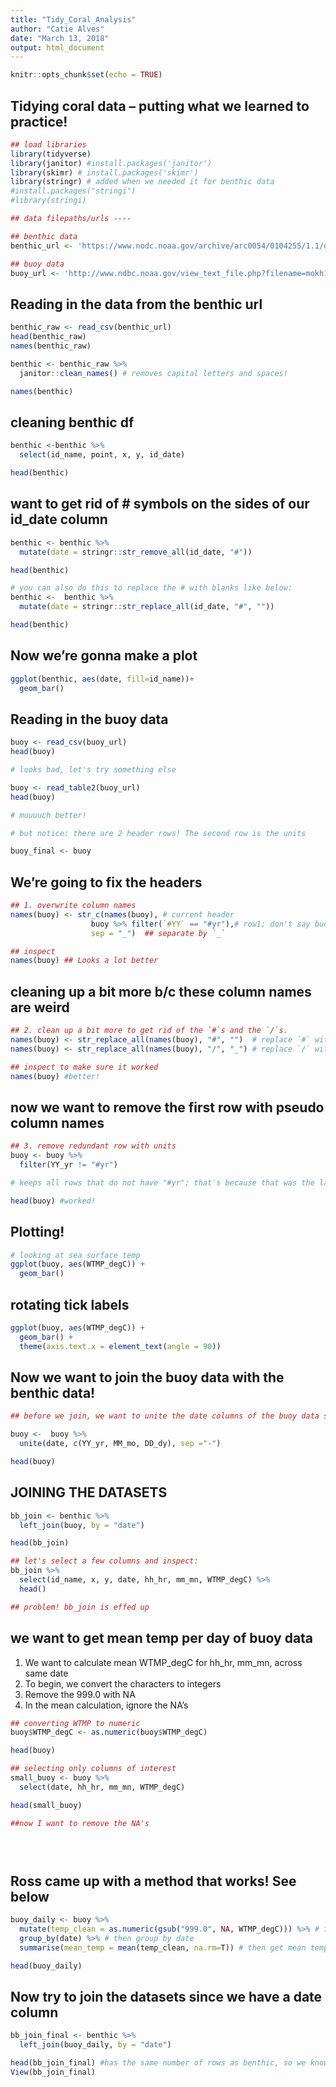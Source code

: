 ```yaml
---
title: "Tidy_Coral_Analysis"
author: "Catie Alves"
date: "March 13, 2018"
output: html_document
---
```


```r
knitr::opts_chunk$set(echo = TRUE)
```

## Tidying coral data -- putting what we learned to practice!

```r
## load libraries
library(tidyverse)
library(janitor) #install.packages('janitor')
library(skimr) # install.packages('skimr')
library(stringr) # added when we needed it for benthic data
#install.packages("stringi")
#library(stringi)

## data filepaths/urls ----

## benthic data
benthic_url <- 'https://www.nodc.noaa.gov/archive/arc0054/0104255/1.1/data/0-data/cd08/100308OaAla03m.CSV'

## buoy data
buoy_url <- 'http://www.ndbc.noaa.gov/view_text_file.php?filename=mokh1h2010.txt.gz&dir=data/historical/stdmet/'
```

## Reading in the data from the benthic url
```r
benthic_raw <- read_csv(benthic_url)
head(benthic_raw)
names(benthic_raw)

```

```r
benthic <- benthic_raw %>% 
  janitor::clean_names() # removes capital letters and spaces!

names(benthic)
```

## cleaning benthic df

```r
benthic <-benthic %>% 
  select(id_name, point, x, y, id_date)

head(benthic)
```
## want to get rid of # symbols on the sides of our id_date column
```r
benthic <- benthic %>% 
  mutate(date = stringr::str_remove_all(id_date, "#"))

head(benthic)

# you can also do this to replace the # with blanks like below:
benthic <-  benthic %>% 
  mutate(date = stringr::str_replace_all(id_date, "#", ""))

head(benthic)
```
## Now we're gonna make a plot
```r
ggplot(benthic, aes(date, fill=id_name))+
  geom_bar()
```

## Reading in the buoy data
```r
buoy <- read_csv(buoy_url)
head(buoy) 

# looks bad, let's try something else

buoy <- read_table2(buoy_url)
head(buoy)

# muuuuch better!

# but notice: there are 2 header rows! The second row is the units

buoy_final <- buoy
```

## We're going to fix the headers
```r
## 1. overwrite column names
names(buoy) <- str_c(names(buoy), # current header
                  buoy %>% filter(`#YY` == "#yr"),# row1; don't say buoy[1,] 
                  sep = "_")  ## separate by `_`

## inspect
names(buoy) ## Looks a lot better
```
## cleaning up a bit more b/c these column names are weird
```r
## 2. clean up a bit more to get rid of the `#`s and the `/`s. 
names(buoy) <- str_replace_all(names(buoy), "#", "")  # replace `#` with nothing 
names(buoy) <- str_replace_all(names(buoy), "/", "_") # replace `/` with `_`

## inspect to make sure it worked
names(buoy) #better!
```
## now we want to remove the first row with pseudo column names
```r
## 3. remove redundant row with units
buoy <- buoy %>%
  filter(YY_yr != "#yr") 

# keeps all rows that do not have "#yr"; that's because that was the label for the first row and first column! 

head(buoy) #worked!
```

## Plotting!
```r
# looking at sea surface temp
ggplot(buoy, aes(WTMP_degC)) +
  geom_bar()
```
## rotating tick labels
```r
ggplot(buoy, aes(WTMP_degC)) +
  geom_bar() +
  theme(axis.text.x = element_text(angle = 90))
```
## Now we want to join the buoy data with the benthic data!
```r
## before we join, we want to unite the date columns of the buoy data so we can join on the date column

buoy <-  buoy %>%
  unite(date, c(YY_yr, MM_mo, DD_dy), sep ="-")

head(buoy)
```
## JOINING THE DATASETS
```r
bb_join <- benthic %>%
  left_join(buoy, by = "date")

head(bb_join)

## let's select a few columns and inspect:
bb_join %>%
  select(id_name, x, y, date, hh_hr, mm_mn, WTMP_degC) %>%
  head() 

## problem! bb_join is effed up
```
## we want to get mean temp per day of buoy data

1. We want to calculate mean WTMP_degC for hh_hr, mm_mn, across same date
2. To begin, we convert the characters to integers
3. Remove the 999.0 with NA
4. In the mean calculation, ignore the NA's
```r

## converting WTMP to numeric
buoy$WTMP_degC <- as.numeric(buoy$WTMP_degC)

head(buoy)

## selecting only columns of interest
small_buoy <- buoy %>%
  select(date, hh_hr, mm_mn, WTMP_degC)

head(small_buoy)

##now I want to remove the NA's


  
```

## Ross came up with a method that works! See below
```r
buoy_daily <- buoy %>%
  mutate(temp_clean = as.numeric(gsub("999.0", NA, WTMP_degC))) %>% # first need to get rid of 999's
  group_by(date) %>% # then group by date
  summarise(mean_temp = mean(temp_clean, na.rm=T)) # then get mean temp

head(buoy_daily)
```
## Now try to join the datasets since we have a date column
```r
bb_join_final <- benthic %>% 
  left_join(buoy_daily, by = "date")

head(bb_join_final) #has the same number of rows as benthic, so we know the join worked!
View(bb_join_final)
```

